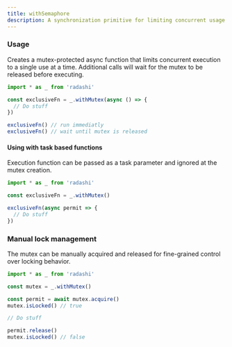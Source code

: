 ```yaml
---
title: withSemaphore
description: A synchronization primitive for limiting concurrent usage to one
---
```


### Usage

Creates a mutex-protected async function that limits concurrent execution to a single use at a time. Additional calls will wait for the mutex to be released before executing.

```ts
import * as _ from 'radashi'

const exclusiveFn = _.withMutex(async () => {
  // Do stuff
})

exclusiveFn() // run immediatly
exclusiveFn() // wait until mutex is released
```

#### Using with task based functions

Execution function can be passed as a task parameter and ignored at the mutex creation.

```ts
import * as _ from 'radashi'

const exclusiveFn = _.withMutex()

exclusiveFn(async permit => {
  // Do stuff
})
```

### Manual lock management

The mutex can be manually acquired and released for fine-grained control over locking behavior.

```ts
import * as _ from 'radashi'

const mutex = _.withMutex()

const permit = await mutex.acquire()
mutex.isLocked() // true

// Do stuff

permit.release()
mutex.isLocked() // false
```
